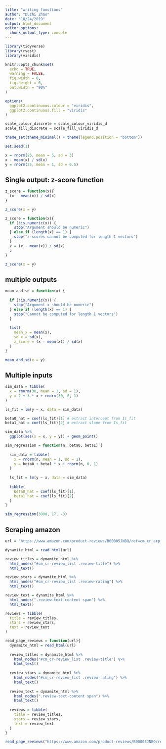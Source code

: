```yaml
---
title: "writing functions"
author: "Duzhi Zhao"
date: "10/24/2019"
output: html_document
editor_options: 
  chunk_output_type: console
---
```


```r
library(tidyverse)
library(rvest)
library(viridis)

knitr::opts_chunk$set(
  echo = TRUE,
  warning = FALSE,
  fig.width = 8, 
  fig.height = 6,
  out.width = "90%"
)

options(
  ggplot2.continuous.colour = "viridis",
  ggplot2.continuous.fill = "viridis"
)

scale_colour_discrete = scale_colour_viridis_d
scale_fill_discrete = scale_fill_viridis_d

theme_set(theme_minimal() + theme(legend.position = "bottom"))

set.seed(1)

```

```r
x = rnorm(25, mean = 5, sd = 3)
x - mean(x) / sd(x)
y = rnorm(25, mean = 1, sd = 0.5)
```

## Single output: z-score function
```r
z_score = function(x){
  (x - mean(x)) / sd(x)
}

z_score(x = y)

```

```r
z_score = function(x){
  if (!is.numeric(x)) {
    stop("Argument should be numeric")
  } else if (length(x) == 1) {
    stop("z-scores cannot be computed for length 1 vectors")
  }
  z = (x - mean(x)) / sd(x)
  z
}

z_score(x = y)
```

## multiple outputs
```r
mean_and_sd = function(x) {
  
  if (!is.numeric(x)) {
    stop("Argument x should be numeric")
  } else if (length(x) == 1) {
    stop("Cannot be computed for length 1 vectors")
  }
  
  list(
    mean_x = mean(x),
    sd_x = sd(x),
    z_score = (x - mean(x)) / sd(x)
  )
}
```

```r
mean_and_sd(x = y)
```

## Multiple inputs
```r
sim_data = tibble(
  x = rnorm(30, mean = 1, sd = 1),
  y = 2 + 3 * x + rnorm(30, 0, 1)
)

ls_fit = lm(y ~ x, data = sim_data)

beta0_hat = coef(ls_fit)[1] # extract intercept from Is_fit
beta1_hat = coef(ls_fit)[2] # extract slope from Is_fit

sim_data %>% 
  ggplot(aes(x = x, y = y)) + geom_point()


```

```r
sim_regression = function(n, beta0, beta1) {
  
  sim_data = tibble(
    x = rnorm(n, mean = 1, sd = 1),
    y = beta0 + beta1 * x + rnorm(n, 0, 1)
  )
  
  ls_fit = lm(y ~ x, data = sim_data)
  
  tibble(
    beta0_hat = coef(ls_fit)[1],
    beta1_hat = coef(ls_fit)[2]
  )
}

sim_regression(3000, 17, -3)
```

## Scraping amazon
```r
url = "https://www.amazon.com/product-reviews/B00005JNBQ/ref=cm_cr_arp_d_viewopt_rvwer?ie=UTF8&reviewerType=avp_only_reviews&sortBy=recent&pageNumber=1"

dynamite_html = read_html(url)

review_titles = dynamite_html %>%
  html_nodes("#cm_cr-review_list .review-title") %>%
  html_text()

review_stars = dynamite_html %>%
  html_nodes("#cm_cr-review_list .review-rating") %>%
  html_text()

review_text = dynamite_html %>%
  html_nodes(".review-text-content span") %>%
  html_text()

reviews = tibble(
  title = review_titles,
  stars = review_stars,
  text = review_text
)
```

```r
read_page_reviews = function(url){
  dynamite_html = read_html(url)
  
  review_titles = dynamite_html %>%
    html_nodes("#cm_cr-review_list .review-title") %>%
    html_text()
  
  review_stars = dynamite_html %>%
    html_nodes("#cm_cr-review_list .review-rating") %>%
    html_text()
  
  review_text = dynamite_html %>%
    html_nodes(".review-text-content span") %>%
    html_text()
  
  reviews = tibble(
    title = review_titles,
    stars = review_stars,
    text = review_text
  )
}
```

```r
read_page_reviews("https://www.amazon.com/product-reviews/B00005JNBQ/ref=cm_cr_arp_d_viewopt_rvwer?ie=UTF8&reviewerType=avp_only_reviews&sortBy=recent&pageNumber=3")
```

